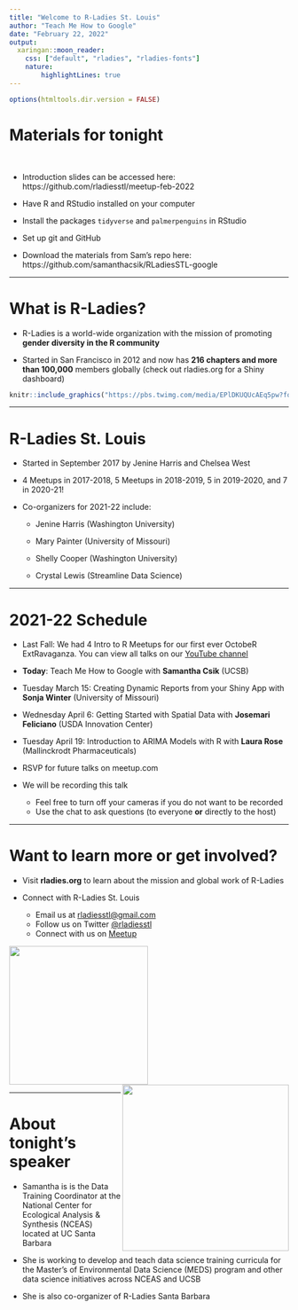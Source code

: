 ---
title: "Welcome to R-Ladies St. Louis"
author: "Teach Me How to Google"
date: "February 22, 2022"
output:
  xaringan::moon_reader:
    css: ["default", "rladies", "rladies-fonts"]
    nature: 
        highlightLines: true
---

```{r setup, include=FALSE}
options(htmltools.dir.version = FALSE)
```

# Materials for tonight 

<br>

- Introduction slides can be accessed here: https://github.com/rladiesstl/meetup-feb-2022

- Have R and RStudio installed on your computer

- Install the packages `tidyverse` and `palmerpenguins` in RStudio

- Set up git and GitHub

- Download the materials from Sam's repo here: https://github.com/samanthacsik/RLadiesSTL-google

---

# What is R-Ladies?

- R-Ladies is a world-wide organization with the mission of promoting **gender diversity in the R community**  

- Started in San Francisco in 2012 and now has **216 chapters and more than 100,000** members globally (check out rladies.org for a Shiny dashboard)

```{r, echo=FALSE, fig.align="center", out.width='70%'}
knitr::include_graphics("https://pbs.twimg.com/media/EPlDKUQUcAEq5pw?format=jpg&name=small")

```

---

# R-Ladies St. Louis 

* Started in September 2017 by Jenine Harris and Chelsea West 

* 4 Meetups in 2017-2018, 5 Meetups in 2018-2019, 5 in 2019-2020, and 7 in 2020-21!

* Co-organizers for 2021-22 include:

  - Jenine Harris (Washington University)  
    
  - Mary Painter (University of Missouri)  
    
  - Shelly Cooper (Washington University)  
    
  - Crystal Lewis (Streamline Data Science)
  
---
  
# 2021-22 Schedule

  - Last Fall: We had 4 Intro to R Meetups for our first ever OctobeR ExtRavaganza. You can view all talks on our [YouTube channel](https://www.youtube.com/channel/UCQ7DcXWJm3es06U7lGmBDkw)
  
  - **Today**: Teach Me How to Google with **Samantha Csik** (UCSB)
  
  - Tuesday March 15: Creating Dynamic Reports from your Shiny App with **Sonja Winter** (University of Missouri)
  
  - Wednesday April 6: Getting Started with Spatial Data with **Josemari Feliciano** (USDA Innovation Center)
  
  - Tuesday April 19: Introduction to ARIMA Models with R with **Laura Rose** (Mallinckrodt Pharmaceuticals)
    
* RSVP for future talks on meetup.com

* We will be recording this talk
  
    - Feel free to turn off your cameras if you do not want to be recorded
    - Use the chat to ask questions (to everyone **or** directly to the host)

---

# Want to learn more or get involved?

- Visit **rladies.org** to learn about the mission and global work of R-Ladies 

- Connect with R-Ladies St. Louis 
    + Email us at <a href = "mailto:rladiesstl@gmail.com">rladiesstl@gmail.com</a> 
    + Follow us on Twitter <a href="https://twitter.com/RLadiesSTL">@rladiesstl</a>
    + Connect with us on <a href="https://www.meetup.com/R-Ladies-St-Louis/">Meetup</a>
    
<img src = "https://github.com/rladies/starter-kit/blob/master/logo/R-LadiesGlobal_RBG_online_LogoOnly.png?raw=true" width = 250/><img src = "https://media.giphy.com/media/3o7abBphHJngINCHio/giphy.gif" width = "300" align = "right"/>

---

# About tonight's speaker

- Samantha is is the Data Training Coordinator at the National Center for Ecological Analysis & Synthesis (NCEAS) located at UC Santa Barbara

- She is working to develop and teach data science training curricula for the Master’s of Environmental Data Science (MEDS) program and other data science initiatives across NCEAS and UCSB

- She is also co-organizer of R-Ladies Santa Barbara



